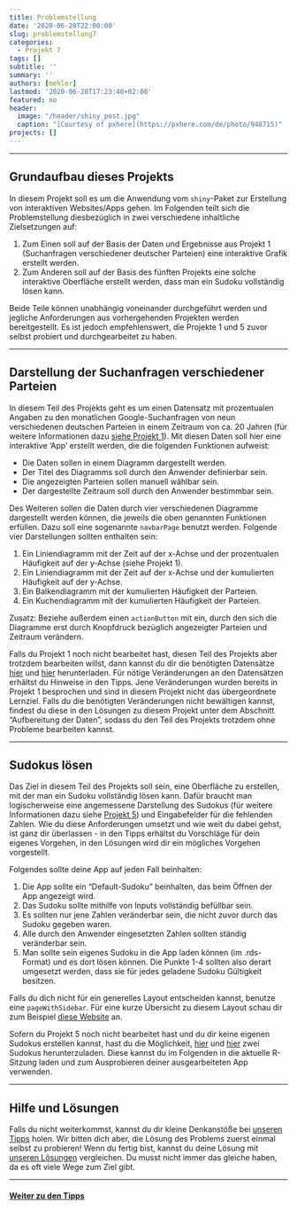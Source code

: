 ---
title: Problemstellung
date: '2020-06-28T22:00:00'
slug: problemstellung7
categories:
  - Projekt 7
tags: []
subtitle: ''
summary: ''
authors: [mehler]
lastmod: '2020-06-28T17:23:40+02:00'
featured: no
header:
  image: "/header/shiny_post.jpg"
  caption: "[Courtesy of pxhere](https://pxhere.com/de/photo/948715)"
projects: []
---

***

## Grundaufbau dieses Projekts

In diesem Projekt soll es um die Anwendung vom `shiny`-Paket zur Erstellung von interaktiven Websites/Apps gehen. Im Folgenden teilt sich die Problemstellung diesbezüglich in zwei verschiedene inhaltliche Zielsetzungen auf:

1. Zum Einen soll auf der Basis der Daten und Ergebnisse aus Projekt 1 (Suchanfragen verschiedener deutscher Parteien) eine interaktive Grafik erstellt werden.
2. Zum Anderen soll auf der Basis des fünften Projekts eine solche interaktive Oberfläche erstellt werden, dass man ein Sudoku vollständig lösen kann.

Beide Teile können unabhängig voneinander durchgeführt werden und jegliche Anforderungen aus vorhergehenden Projekten werden bereitgestellt. Es ist jedoch empfehlenswert, die Projekte 1 und 5 zuvor selbst probiert und durchgearbeitet zu haben.

***

## Darstellung der Suchanfragen verschiedener Parteien

In diesem Teil des Projekts geht es um einen Datensatz mit prozentualen Angaben zu den monatlichen Google-Suchanfragen von neun verschiedenen deutschen Parteien in einem Zeitraum von ca. 20 Jahren (für weitere Informationen dazu [siehe Projekt 1](/post/uebersicht1)). Mit diesen Daten soll hier eine interaktive 'App' erstellt werden, die die folgenden Funktionen aufweist:

- Die Daten sollen in einem Diagramm dargestellt werden.
- Der Titel des Diagramms soll durch den Anwender definierbar sein.
- Die angezeigten Parteien sollen manuell wählbar sein.
- Der dargestellte Zeitraum soll durch den Anwender bestimmbar sein.

Des Weiteren sollen die Daten durch vier verschiedenen Diagramme dargestellt werden können, die jeweils die oben genannten Funktionen erfüllen. Dazu soll eine sogenannte `navbarPage` benutzt werden. Folgende vier Darstellungen sollten enthalten sein:

1. Ein Liniendiagramm mit der Zeit auf der x-Achse und der prozentualen Häufigkeit auf der y-Achse (siehe Projekt 1).
2. Ein Liniendiagramm mit der Zeit auf der x-Achse und der kumulierten Häufigkeit auf der y-Achse.
3. Ein Balkendiagramm mit der kumulierten Häufigkeit der Parteien.
4. Ein Kuchendiagramm mit der kumulierten Häufigkeit der Parteien.

Zusatz: Beziehe außerdem einen `actionButton` mit ein, durch den sich die Diagramme erst durch Knopfdruck bezüglich angezeigter Parteien und Zeitraum verändern.

Falls du Projekt 1 noch nicht bearbeitet hast, diesen Teil des Projekts aber trotzdem bearbeiten willst, dann kannst du dir die benötigten Datensätze [hier](https://raw.githubusercontent.com/martscht/projekte/master/content/post/p1_long.rds) und [hier](https://raw.githubusercontent.com/martscht/projekte/master/content/post/p1_wide.rds) herunterladen. Für nötige Veränderungen an den Datensätzen erhältst du Hinweise in den Tipps. Jene Veränderungen wurden bereits in Projekt 1 besprochen und sind in diesem Projekt nicht das übergeordnete Lernziel. Falls du die benötigten Veränderungen nicht bewältigen kannst, findest du diese in den Lösungen zu diesem Projekt unter dem Abschnitt "Aufbereitung der Daten", sodass du den Teil des Projekts trotzdem ohne Probleme bearbeiten kannst.

***

## Sudokus lösen

Das Ziel in diesem Teil des Projekts soll sein, eine Oberfläche zu erstellen, mit der man ein Sudoku vollständig lösen kann. Dafür braucht man logischerweise eine angemessene Darstellung des Sudokus (für weitere Informationen dazu siehe [Projekt 5](/post/uebersicht5)) und Eingabefelder für die fehlenden Zahlen. Wie du diese Anforderungen umsetzt und wie weit du dabei gehst, ist ganz dir überlassen - in den Tipps erhältst du Vorschläge für dein eigenes Vorgehen, in den Lösungen wird dir ein mögliches Vorgehen vorgestellt.

Folgendes sollte deine App auf jeden Fall beinhalten:

1. Die App sollte ein "Default-Sudoku" beinhalten, das beim Öffnen der App angezeigt wird.
2. Das Sudoku sollte mithilfe von Inputs vollständig befüllbar sein.
3. Es sollten nur jene Zahlen veränderbar sein, die nicht zuvor durch das Sudoku gegeben waren.
4. Alle durch den Anwender eingesetzten Zahlen sollten ständig veränderbar sein.
5. Man sollte sein eigenes Sudoku in die App laden können (im .rds-Format) und es dort lösen können. Die Punkte 1-4 sollten also derart umgesetzt werden, dass sie für jedes geladene Sudoku Gültigkeit besitzen.

Falls du dich nicht für ein generelles Layout entscheiden kannst, benutze eine `pageWithSidebar`. Für eine kurze Übersicht zu diesem Layout schau dir zum Beispiel [diese Website](https://shiny.rstudio.com/reference/shiny/0.11/pageWithSidebar.html) an. 

Sofern du Projekt 5 noch nicht bearbeitet hast und du dir keine eigenen Sudokus erstellen kannst, hast du die Möglichkeit, [hier](https://raw.githubusercontent.com/martscht/projekte/master/content/post/BeispielSudokuLeicht.rds) und [hier](https://raw.githubusercontent.com/martscht/projekte/master/content/post/meinSudoku.rds) zwei Sudokus herunterzuladen. Diese kannst du im Folgenden in die aktuelle R-Sitzung laden und zum Ausprobieren deiner ausgearbeiteten App verwenden.

***

## Hilfe und Lösungen

Falls du nicht weiterkommst, kannst du dir kleine Denkanstöße bei [unseren Tipps](/post/tipps7/) holen. Wir bitten dich aber, die Lösung des Problems zuerst einmal selbst zu probieren! Wenn du fertig bist, kannst du deine Lösung mit [unseren Lösungen](/post/loesungen7) vergleichen. Du musst nicht immer das gleiche haben, da es oft viele Wege zum Ziel gibt.

***

#### [Weiter zu den Tipps](/post/tipps7)
